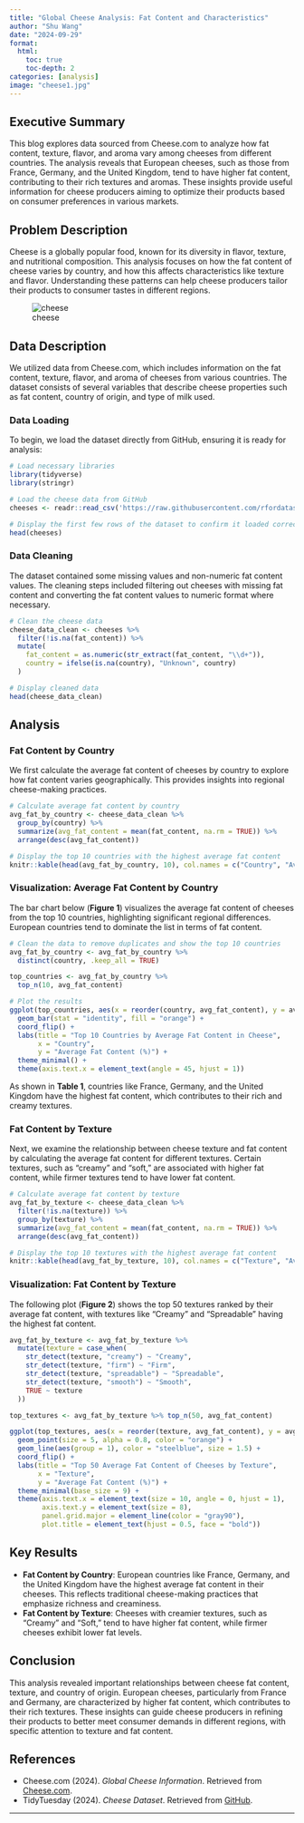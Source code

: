 ```yaml
---
title: "Global Cheese Analysis: Fat Content and Characteristics"
author: "Shu Wang"
date: "2024-09-29"
format:
  html:
    toc: true
    toc-depth: 2
categories: [analysis]
image: "cheese1.jpg"
---
```


## Executive Summary

This blog explores data sourced from Cheese.com to analyze how fat content, texture, flavor, and aroma vary among cheeses from different countries. The analysis reveals that European cheeses, such as those from France, Germany, and the United Kingdom, tend to have higher fat content, contributing to their rich textures and aromas. These insights provide useful information for cheese producers aiming to optimize their products based on consumer preferences in various markets.

## Problem Description

Cheese is a globally popular food, known for its diversity in flavor, texture, and nutritional composition. This analysis focuses on how the fat content of cheese varies by country, and how this affects characteristics like texture and flavor. Understanding these patterns can help cheese producers tailor their products to consumer tastes in different regions.

![cheese](cheese.jpg)

## Data Description

We utilized data from Cheese.com, which includes information on the fat content, texture, flavor, and aroma of cheeses from various countries. The dataset consists of several variables that describe cheese properties such as fat content, country of origin, and type of milk used.

### Data Loading

To begin, we load the dataset directly from GitHub, ensuring it is ready for analysis:

```r
# Load necessary libraries
library(tidyverse)
library(stringr)

# Load the cheese data from GitHub
cheeses <- readr::read_csv('https://raw.githubusercontent.com/rfordatascience/tidytuesday/master/data/2024/2024-06-04/cheeses.csv')

# Display the first few rows of the dataset to confirm it loaded correctly
head(cheeses)
```

### Data Cleaning

The dataset contained some missing values and non-numeric fat content values. The cleaning steps included filtering out cheeses with missing fat content and converting the fat content values to numeric format where necessary.

```r
# Clean the cheese data
cheese_data_clean <- cheeses %>%
  filter(!is.na(fat_content)) %>%
  mutate(
    fat_content = as.numeric(str_extract(fat_content, "\\d+")),
    country = ifelse(is.na(country), "Unknown", country)
  )

# Display cleaned data
head(cheese_data_clean)
```

## Analysis

### Fat Content by Country

We first calculate the average fat content of cheeses by country to explore how fat content varies geographically. This provides insights into regional cheese-making practices.

```r
# Calculate average fat content by country
avg_fat_by_country <- cheese_data_clean %>%
  group_by(country) %>%
  summarize(avg_fat_content = mean(fat_content, na.rm = TRUE)) %>%
  arrange(desc(avg_fat_content))

# Display the top 10 countries with the highest average fat content
knitr::kable(head(avg_fat_by_country, 10), col.names = c("Country", "Average Fat Content (%)"))
```

### Visualization: Average Fat Content by Country

The bar chart below (**Figure 1**) visualizes the average fat content of cheeses from the top 10 countries, highlighting significant regional differences. European countries tend to dominate the list in terms of fat content.

```r
# Clean the data to remove duplicates and show the top 10 countries
avg_fat_by_country <- avg_fat_by_country %>%
  distinct(country, .keep_all = TRUE)

top_countries <- avg_fat_by_country %>%
  top_n(10, avg_fat_content)

# Plot the results
ggplot(top_countries, aes(x = reorder(country, avg_fat_content), y = avg_fat_content)) +
  geom_bar(stat = "identity", fill = "orange") +
  coord_flip() +
  labs(title = "Top 10 Countries by Average Fat Content in Cheese", 
       x = "Country", 
       y = "Average Fat Content (%)") +
  theme_minimal() +
  theme(axis.text.x = element_text(angle = 45, hjust = 1))
```

As shown in **Table 1**, countries like France, Germany, and the United Kingdom have the highest fat content, which contributes to their rich and creamy textures.

### Fat Content by Texture

Next, we examine the relationship between cheese texture and fat content by calculating the average fat content for different textures. Certain textures, such as "creamy" and "soft," are associated with higher fat content, while firmer textures tend to have lower fat content.

```r
# Calculate average fat content by texture
avg_fat_by_texture <- cheese_data_clean %>%
  filter(!is.na(texture)) %>%
  group_by(texture) %>%
  summarize(avg_fat_content = mean(fat_content, na.rm = TRUE)) %>%
  arrange(desc(avg_fat_content))

# Display the top 10 textures with the highest average fat content
knitr::kable(head(avg_fat_by_texture, 10), col.names = c("Texture", "Average Fat Content (%)"))
```

### Visualization: Fat Content by Texture

The following plot (**Figure 2**) shows the top 50 textures ranked by their average fat content, with textures like "Creamy" and "Spreadable" having the highest fat content.

```r

avg_fat_by_texture <- avg_fat_by_texture %>%
  mutate(texture = case_when(
    str_detect(texture, "creamy") ~ "Creamy",
    str_detect(texture, "firm") ~ "Firm",
    str_detect(texture, "spreadable") ~ "Spreadable",
    str_detect(texture, "smooth") ~ "Smooth",
    TRUE ~ texture
  ))

top_textures <- avg_fat_by_texture %>% top_n(50, avg_fat_content)

ggplot(top_textures, aes(x = reorder(texture, avg_fat_content), y = avg_fat_content)) +
  geom_point(size = 5, alpha = 0.8, color = "orange") +  
  geom_line(aes(group = 1), color = "steelblue", size = 1.5) +  
  coord_flip() +  
  labs(title = "Top 50 Average Fat Content of Cheeses by Texture", 
       x = "Texture", 
       y = "Average Fat Content (%)") +
  theme_minimal(base_size = 9) +  
  theme(axis.text.x = element_text(size = 10, angle = 0, hjust = 1),  
        axis.text.y = element_text(size = 8),  
        panel.grid.major = element_line(color = "gray90"),
        plot.title = element_text(hjust = 0.5, face = "bold"))
```

## Key Results

- **Fat Content by Country**: European countries like France, Germany, and the United Kingdom have the highest average fat content in their cheeses. This reflects traditional cheese-making practices that emphasize richness and creaminess.
- **Fat Content by Texture**: Cheeses with creamier textures, such as "Creamy" and "Soft," tend to have higher fat content, while firmer cheeses exhibit lower fat levels.

## Conclusion

This analysis revealed important relationships between cheese fat content, texture, and country of origin. European cheeses, particularly from France and Germany, are characterized by higher fat content, which contributes to their rich textures. These insights can guide cheese producers in refining their products to better meet consumer demands in different regions, with specific attention to texture and fat content.

## References

- Cheese.com (2024). *Global Cheese Information*. Retrieved from [Cheese.com](https://www.cheese.com/).
- TidyTuesday (2024). *Cheese Dataset*. Retrieved from [GitHub](https://github.com/rfordatascience/tidytuesday/tree/master/data/2024/2024-06-04).

---

